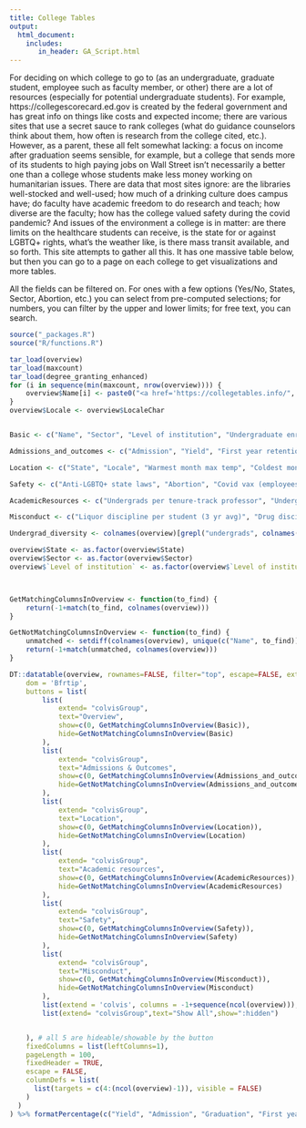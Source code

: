 ```yaml
---
title: College Tables
output:
  html_document:
    includes:
       in_header: GA_Script.html
---
```


For deciding on which college to go to (as an undergraduate, graduate student, employee such as faculty member, or other) there are a lot of resources (especially for potential undergraduate students). For example, https://collegescorecard.ed.gov is created by the federal government and has great info on things like costs and expected income; there are various sites that use a secret sauce to rank colleges (what do guidance counselors think about them, how often is research from the college cited, etc.). However, as a parent, these all felt somewhat lacking: a focus on income after graduation seems sensible, for example, but a college that sends more of its students to high paying jobs on Wall Street isn't necessarily a better one than a college whose students make less money working on humanitarian issues. There are data that most sites ignore: are the libraries well-stocked and well-used; how much of a drinking culture does campus have; do faculty have academic freedom to do research and teach; how diverse are the faculty; how has the college valued safety during the covid pandemic? And issues of the environment a college is in matter: are there limits on the healthcare students can receive, is the state for or against LGBTQ+ rights, what's the weather like, is there mass transit available, and so forth. This site attempts to gather all this. It has one massive table below, but then you can go to a page on each college to get visualizations and more tables.

All the fields can be filtered on. For ones with a few options (Yes/No, States, Sector, Abortion, etc.) you can select from pre-computed selections; for numbers, you can filter by the upper and lower limits; for free text, you can search. 

```r
source("_packages.R")
source("R/functions.R")

tar_load(overview)
tar_load(maxcount)
tar_load(degree_granting_enhanced)
for (i in sequence(min(maxcount, nrow(overview)))) {
	overview$Name[i] <- paste0("<a href='https://collegetables.info/", overview$URL[i], "'>", overview$Name[i], "</a>")
}
overview$Locale <- overview$LocaleChar


Basic <- c("Name", "Sector", "Level of institution", "Undergraduate enrollment", "Grad enrollment")

Admissions_and_outcomes <- c("Admission", "Yield", "First year retention", "Graduation")

Location <- c("State", "Locale", "Warmest month max temp", "Coldest month min temp", "Annual precipitation", "biome")

Safety <- c("Anti-LGBTQ+ state laws", "Abortion", "Covid vax (employees)", "Covid vax (students)", "Gun law stringency","Proportion of reps voting in favor of respect for right to contraception act", "Proportion of reps voting in favor of respect for marriage act")

AcademicResources <- c("Undergrads per tenure-track professor", "Undergrads per instructor", "Average library loans (physical) per student or faculty member", "Number of physical books", "Number of digital/electronic books")

Misconduct <- c("Liquor discipline per student (3 yr avg)", "Drug discipline per student (3 yr avg)", "Weapon discipline per student (3 yr avg)", "Reported rape per student (3 yr avg)", "Reported fondling per student (3 yr avg)")

Undergrad_diversity <- colnames(overview)[grepl("undergrads", colnames(overview))]

overview$State <- as.factor(overview$State)
overview$Sector <- as.factor(overview$Sector)
overview$`Level of institution` <- as.factor(overview$`Level of institution`)



GetMatchingColumnsInOverview <- function(to_find) {
	return(-1+match(to_find, colnames(overview)))	
}

GetNotMatchingColumnsInOverview <- function(to_find) {
	unmatched <- setdiff(colnames(overview), unique(c("Name", to_find)))
	return(-1+match(unmatched, colnames(overview)))	
}

DT::datatable(overview, rownames=FALSE, filter="top", escape=FALSE, extensions = c('Buttons', 'FixedColumns', 'FixedHeader'), options = list(
    dom = 'Bfrtip',
    buttons = list(
		list(
			extend= "colvisGroup", 
			text="Overview", 
			show=c(0, GetMatchingColumnsInOverview(Basic)),
			hide=GetNotMatchingColumnsInOverview(Basic)
		),
		list(
			extend= "colvisGroup",
			text="Admissions & Outcomes",
			show=c(0, GetMatchingColumnsInOverview(Admissions_and_outcomes)), 
			hide=GetNotMatchingColumnsInOverview(Admissions_and_outcomes)
		),
		list(
			extend= "colvisGroup",
			text="Location",
			show=c(0, GetMatchingColumnsInOverview(Location)), 
			hide=GetNotMatchingColumnsInOverview(Location)
		),
		list(
			extend= "colvisGroup",
			text="Academic resources",
			show=c(0, GetMatchingColumnsInOverview(AcademicResources)), 
			hide=GetNotMatchingColumnsInOverview(AcademicResources)
		),
		list(
			extend= "colvisGroup",
			text="Safety",
			show=c(0, GetMatchingColumnsInOverview(Safety)), 
			hide=GetNotMatchingColumnsInOverview(Safety)
		),
		list(
			extend= "colvisGroup",
			text="Misconduct",
			show=c(0, GetMatchingColumnsInOverview(Misconduct)), 
			hide=GetNotMatchingColumnsInOverview(Misconduct)
		),
		list(extend = 'colvis', columns = -1+sequence(ncol(overview))),
		list(extend= "colvisGroup",text="Show All",show=":hidden")


    ), # all 5 are hideable/showable by the button
	fixedColumns = list(leftColumns=1),
	pageLength = 100,
	fixedHeader = TRUE,
	escape = FALSE,
	columnDefs = list(
      list(targets = c(4:(ncol(overview)-1)), visible = FALSE)
    )
  )
) %>% formatPercentage(c("Yield", "Admission", "Graduation", "First year retention"), 0)

```